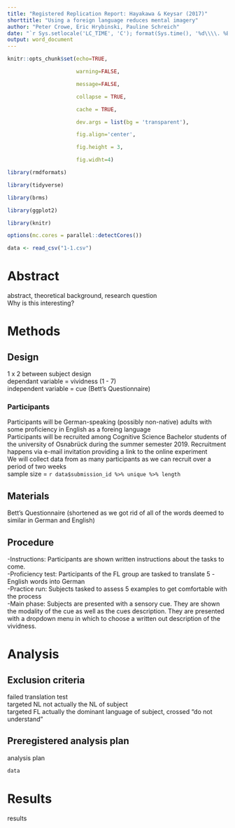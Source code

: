 ---
title: "Registered Replication Report: Hayakawa & Keysar (2017)"
shorttitle: "Using a foreign language reduces mental imagery"
author: "Peter Crowe, Eric Hrybinski, Pauline Schreich"
date: "`r Sys.setlocale('LC_TIME', 'C'); format(Sys.time(), '%d\\\\. %B %Y')`"
output: word_document
---
```{r setup, include=FALSE, echo = FALSE, message = FALSE}

knitr::opts_chunk$set(echo=TRUE, 

                      warning=FALSE,

                      message=FALSE, 

                      collapse = TRUE,

                      cache = TRUE,

                      dev.args = list(bg = 'transparent'), 

                      fig.align='center', 

                      fig.height = 3, 

                      fig.widht=4)

library(rmdformats)

library(tidyverse)

library(brms)

library(ggplot2)

library(knitr)

options(mc.cores = parallel::detectCores())

```

```{r, echo = FALSE}

data <- read_csv("1-1.csv")

```

# Abstract
abstract, theoretical background, research question  
Why is this interesting?

# Methods

## Design
1 x 2 between subject design  
dependant variable = vividness (1 - 7)  
independent variable = cue (Bett's Questionnaire)

### Participants
Participants will be German-speaking (possibly non-native) adults with some proficiency in English as a foreing language  
Participants will be recruited among Cognitive Science Bachelor students of the university of Osnabrück during the summer semester 2019.   Recruitment happens via e-mail invitation providing a link to the online experiment  
We will collect data from as many participants as we can recruit over a period of two weeks  
sample size = `r data$submission_id %>% unique %>% length`

## Materials
Bett's Questionnaire (shortened as we got rid of all of the words deemed to similar in German and English)

## Procedure
-Instructions: Participants are shown written instructions about the tasks to come.  
-Proficiency test: Participants of the FL group are tasked to translate 5 -English words into German  
-Practice run: Subjects tasked to assess 5 examples to get comfortable with the process  
-Main phase: Subjects are presented with a sensory cue. They are shown the modality of the cue as well as the cues description. They are presented with a dropdown menu in which to choose a written out description of the vividness.  


# Analysis

## Exclusion criteria
failed translation test  
targeted NL not actually the NL of subject  
targeted FL actually the dominant language of subject, crossed "do not understand"  

## Preregistered analysis plan
analysis plan
```{r}
data
```

# Results
results